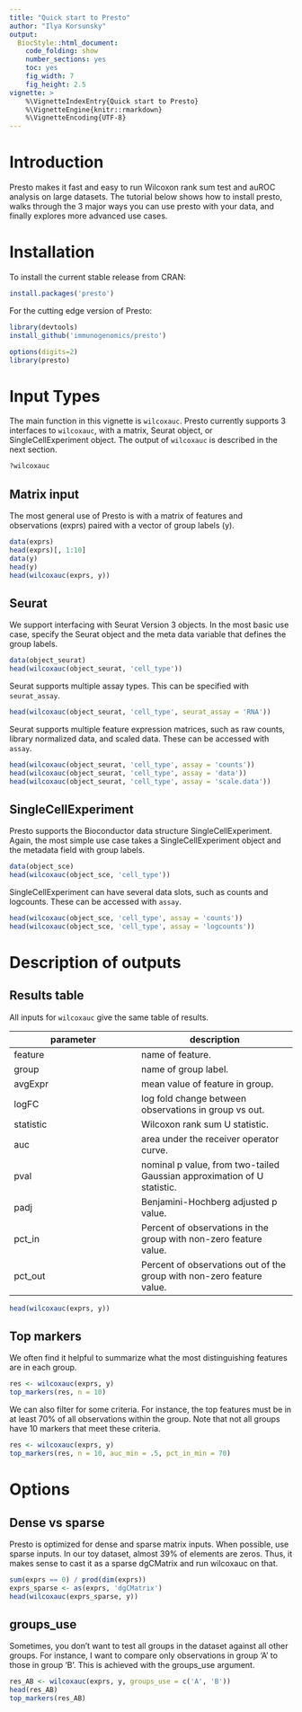 ```yaml
---
title: "Quick start to Presto"
author: "Ilya Korsunsky"
output:
  BiocStyle::html_document:
    code_folding: show
    number_sections: yes
    toc: yes  
    fig_width: 7
    fig_height: 2.5
vignette: >
    %\VignetteIndexEntry{Quick start to Presto}
    %\VignetteEngine{knitr::rmarkdown}
    %\VignetteEncoding{UTF-8} 
---
```




# Introduction

Presto makes it fast and easy to run Wilcoxon rank sum test and auROC analysis 
on large datasets. The tutorial below shows how to install presto, walks 
through the 3 major ways you can use presto with your data, and finally
explores more advanced use cases. 

# Installation 

To install the current stable release from CRAN:

```r
install.packages('presto')

```

For the cutting edge version of Presto: 

```r
library(devtools)
install_github('immunogenomics/presto')

```

```r
options(digits=2)
library(presto)
```


# Input Types

The main function in this vignette is `wilcoxauc`. Presto currently supports 3
interfaces to `wilcoxauc`, with a matrix, Seurat object, or 
SingleCellExperiment object. The output of `wilcoxauc` is described in the
next section. 

```r
?wilcoxauc

```


## Matrix input

The most general use of Presto is with a matrix of features and observations 
(exprs) paired with a vector of group labels (y). 

```r
data(exprs)
head(exprs)[, 1:10]
data(y)
head(y)
head(wilcoxauc(exprs, y))

```


## Seurat 

We support interfacing with Seurat Version 3 objects. In the most basic use
case, specify the Seurat object and the meta data variable that defines the 
group labels. 

```r
data(object_seurat)
head(wilcoxauc(object_seurat, 'cell_type'))

```

Seurat supports multiple assay types. This can be specified with 
`seurat_assay`.

```r
head(wilcoxauc(object_seurat, 'cell_type', seurat_assay = 'RNA'))

```


Seurat supports multiple feature expression matrices, such as raw counts, 
library normalized data, and scaled data. These can be accessed with `assay`.

```r
head(wilcoxauc(object_seurat, 'cell_type', assay = 'counts'))
head(wilcoxauc(object_seurat, 'cell_type', assay = 'data'))
head(wilcoxauc(object_seurat, 'cell_type', assay = 'scale.data'))

```


## SingleCellExperiment

Presto supports the Bioconductor data structure SingleCellExperiment. Again, 
the most simple use case takes a SingleCellExperiment object and the metadata
field with group labels. 


```r
data(object_sce)
head(wilcoxauc(object_sce, 'cell_type'))

```

SingleCellExperiment can have several data slots, such as counts and logcounts.
These can be accessed with `assay`. 

```r
head(wilcoxauc(object_sce, 'cell_type', assay = 'counts'))
head(wilcoxauc(object_sce, 'cell_type', assay = 'logcounts'))

```


# Description of outputs

## Results table

All inputs for `wilcoxauc` give the same table of results. 

parameter | description 
--------- | ----------- 
feature | name of feature.
group | name of group label. 
avgExpr | mean value of feature in group. 
logFC | log fold change between observations in group vs out.
statistic | Wilcoxon rank sum U statistic. 
auc | area under the receiver operator curve. 
pval | nominal p value, from two-tailed Gaussian approximation of U statistic.
padj | Benjamini-Hochberg adjusted p value. 
pct_in | Percent of observations in the group with non-zero feature value. 
pct_out | Percent of observations out of the group with non-zero feature value. 

```r
head(wilcoxauc(exprs, y))

```


## Top markers

We often find it helpful to summarize what the most distinguishing features
are in each group. 

```r
res <- wilcoxauc(exprs, y)
top_markers(res, n = 10)

```

We can also filter for some criteria. For instance, the top features must be 
in at least 70% of all observations within the group. Note that not all groups
have 10 markers that meet these criteria. 


```r
res <- wilcoxauc(exprs, y)
top_markers(res, n = 10, auc_min = .5, pct_in_min = 70)

```


# Options

## Dense vs sparse

Presto is optimized for dense and sparse matrix inputs. When possible, use 
sparse inputs. In our toy dataset, almost 39% of elements are zeros. Thus, it 
makes sense to cast it as a sparse dgCMatrix and run wilcoxauc on that. 

```r
sum(exprs == 0) / prod(dim(exprs))
exprs_sparse <- as(exprs, 'dgCMatrix')
head(wilcoxauc(exprs_sparse, y))

```



## groups_use

Sometimes, you don't want to test all groups in the dataset against all other 
groups. For instance, I want to compare only observations in group 'A' to
those in group 'B'. This is achieved with the groups_use argument. 

```r
res_AB <- wilcoxauc(exprs, y, groups_use = c('A', 'B'))
head(res_AB)
top_markers(res_AB)

```




















